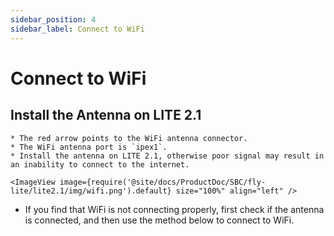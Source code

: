 ```yaml
---
sidebar_position: 4
sidebar_label: Connect to WiFi
---
```




# Connect to WiFi

## Install the Antenna on LITE 2.1

    * The red arrow points to the WiFi antenna connector.
    * The WiFi antenna port is `ipex1`.
    * Install the antenna on LITE 2.1, otherwise poor signal may result in an inability to connect to the internet.

    <ImageView image={require('@site/docs/ProductDoc/SBC/fly-lite/lite2.1/img/wifi.png').default} size="100%" align="left" />  

* If you find that WiFi is not connecting properly, first check if the antenna is connected, and then use the method below to connect to WiFi.

<WIFI />